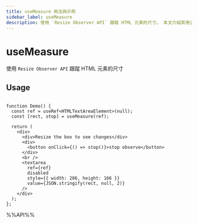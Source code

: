 ```yaml
---
title: useMeasure 用法與示例
sidebar_label: useMeasure
description: 使用 `Resize Observer API` 跟蹤 HTML 元素的尺寸。 本文介紹其用法、最佳實踐與代碼示例。
---
```

# useMeasure

使用 `Resize Observer API` 跟蹤 HTML 元素的尺寸

## Usage

```tsx live

function Demo() {
  const ref = useRef<HTMLTextAreaElement>(null);
  const [rect, stop] = useMeasure(ref);

  return (
    <div>
      <div>Resize the box to see changes</div>
      <div>
        <button onClick={() => stop()}>stop observe</button>
      </div>
      <br />
      <textarea
        ref={ref}
        disabled
        style={{ width: 286, height: 166 }}
        value={JSON.stringify(rect, null, 2)}
      />
    </div>
  );
};

```

%%API%%